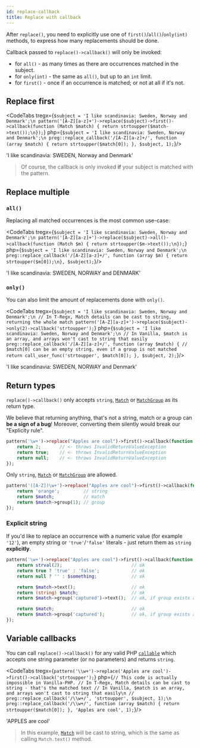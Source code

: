 ```yaml
---
id: replace-callback
title: Replace with callback
---
```



After `replace()`, you need to explicitly use one of `first()`/`all()`/`only(int)` methods, to express how many
replacements should be done.

Callback passed to `replace()->callback()` will only be invoked:

- for `all()` - as many times as there are occurrences matched in the subject.
- for `only(int)` - the same as `all()`, but up to an `int` limit.
- for `first()` - once if an occurrence is matched; or not at all if it's not.

## Replace first

<CodeTabs
    tregx={`$subject = 'I like scandinavia: Sweden, Norway and Denmark';\n
pattern('[A-Z][a-z]+')->replace($subject)->first()->callback(function (Match $match) {
    return strtoupper($match->text());\n});`}
    php={`$subject = 'I like scandinavia: Sweden, Norway and Denmark';\n
preg::replace_callback('/[A-Z][a-z]+/', function (array $match) {
    return strtoupper($match[0]);
}, $subject, 1);`}/>

<!--T-Regx:{return-at(2)}-->
<!--PHP:{return-at(2)}-->
<Result>'I like scandinavia: SWEDEN, Norway and Denmark'</Result>

> Of course, the callback is only invoked **if** your subject is matched with the pattern.

## Replace multiple

### `all()`

Replacing all matched occurrences is the most common use-case:

<CodeTabs
    tregx={`$subject = 'I like scandinavia: Sweden, Norway and Denmark';\n
pattern('[A-Z][a-z]+')->replace($subject)->all()->callback(function (Match $m) {
    return strtoupper($m->text());\n});`}
    php={`$subject = 'I like scandinavia: Sweden, Norway and Denmark';\n
preg::replace_callback('/[A-Z][a-z]+/', function (array $m) {
    return strtoupper($m[0]);\n}, $subject);`}/>

<!--T-Regx:{return-at(2)}-->
<!--PHP:{return-at(2)}-->
<Result>'I like scandinavia: SWEDEN, NORWAY and DENMARK'</Result>

### `only()`

You can also limit the amount of replacements done with `only()`.

<CodeTabs
    tregx={`$subject = 'I like scandinavia: Sweden, Norway and Denmark';\n
// In T-Regx, Match details can be cast to string, returning the whole match
pattern('[A-Z][a-z]+')->replace($subject)->only(2)->callback('strtoupper');`}
    php={`$subject = 'I like scandinavia: Sweden, Norway and Denmark';\n
// In Vanilla, $match is an array, and arrays won't cast to string that easily
preg::replace_callback('/[A-Z][a-z]+/', function (array $match) {
    // $match[0] can be an empty string, even if a group is not matched
    return call_user_func('strtoupper', $match[0]);
}, $subject, 2);`}/>

<!--T-Regx:{return-at(last)}-->
<!--PHP:{ignore-snippet}-->
<Result>'I like scandinavia: SWEDEN, NORWAY and Denmark'</Result>

## Return types

`replace()->callback()` only accepts `string`, [`Match`] or [`MatchGroup`] as its return type.

We believe that returning anything, that's not a string, match or a group can **be a sign of a bug**!
Moreover, converting them silently would break our "Explicity rule".

```php
pattern('\w+')->replace("Apples are cool")->first()->callback(function (Match $match) {
    return 2;       // <- throws InvalidReturnValueException
    return true;    // <- throws InvalidReturnValueException
    return null;    // <- throws InvalidReturnValueException
});
```

Only `string`, [`Match`] or [`MatchGroup`] are allowed.

```php
pattern('([A-Z])\w+')->replace("Apples are cool")->first()->callback(function (Match $match) {
    return 'orange';         // string
    return $match;           // match
    return $match->group(1); // group
});
```

### Explicit string

If you'd like to replace an occurrence with a numeric value (for example `'12'`), an empty string or `'true'`/`'false'`
literals - just return them as `string` **explicitly**.

```php
pattern('\w+')->replace("Apples are cool")->first()->callback(function (Match $match) {
    return strval(2);                          // ok
    return true ? 'true' : 'false';            // ok
    return null ? '' : $something;             // ok

    return $match->text();                     // ok
    return (string) $match;                    // ok
    return $match->group('captured')->text();  // ok, if group exists and was matched

    return $match;                             // ok
    return $match->group('captured');          // ok, if group exists and was matched
});
```

## Variable callbacks

You can call `replace()->callback()` for any valid PHP [`callable`] which accepts one string parameter (or no parameters)
and returns `string`.

<CodeTabs
    tregx={`pattern('\\w+')->replace('Apples are cool')->first()->callback('strtoupper');`}
    php={`// This code is actually impossible in Vanilla-PHP.
// In T-Regx, Match details can be cast to string - that's the matched text
// In Vanilla, $match is an array, and arrays won't cast to string that easily\n
// preg::replace_callback('/\\w+/', 'strtoupper', $subject, 1);\n
preg::replace_callback('/\\w+/', function (array $match) {
    return strtoupper($match[0]);
}, 'Apples are cool', 1);`}/>

<!--PHP:{return-at(-3)}-->
<Result>'APPLES are cool'</Result>

> In this example, [`Match`] will be cast to string, which is the same as calling `Match.text()` method.

[`MatchGroup`]: match-groups.md
[`Match`]: match-details.md
[`callable`]: https://www.php.net/manual/en/language.types.callable.php
